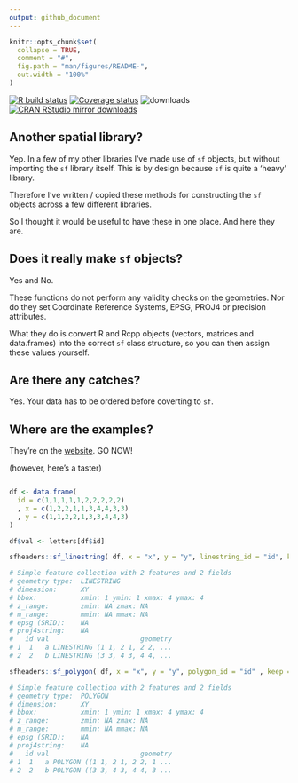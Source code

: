 ```yaml
---
output: github_document
---
```


```r
knitr::opts_chunk$set(
  collapse = TRUE,
  comment = "#",
  fig.path = "man/figures/README-",
  out.width = "100%"
)

```

[![R build status](https://github.com/dcooley/sfheaders/workflows/R-CMD-check/badge.svg)](https://github.com/dcooley/sfheaders/actions)
[![Coverage status](https://codecov.io/gh/dcooley/sfheaders/branch/master/graph/badge.svg)](https://codecov.io/github/dcooley/sfheaders?branch=master)
![downloads](http://cranlogs.r-pkg.org/badges/grand-total/sfheaders)
[![CRAN RStudio mirror downloads](http://cranlogs.r-pkg.org/badges/sfheaders)](https://CRAN.R-project.org/package=sfheaders)

## Another spatial library?

Yep. In a few of my other libraries I've made use of `sf` objects, but without importing the `sf` library itself. This is by design because `sf` is quite a 'heavy' library. 

Therefore I've written / copied these methods for constructing the `sf` objects across a few different libraries. 

So I thought it would be useful to have these in one place. And here they are.

## Does it really make `sf` objects?

Yes and No. 

These functions do not perform any validity checks on the geometries. Nor do they set Coordinate Reference Systems, EPSG, PROJ4 or precision attributes. 

What they do is convert R and Rcpp objects (vectors, matrices and data.frames) into the correct `sf` class structure, so you can then assign these values yourself. 


## Are there any catches?

Yes. Your data has to be ordered before coverting to `sf`.

## Where are the examples?

They're on the [website](https://dcooley.github.io/sfheaders/articles/examples.html). GO NOW!

(however, here's a taster)


```r

df <- data.frame(
  id = c(1,1,1,1,1,2,2,2,2,2)
  , x = c(1,2,2,1,1,3,4,4,3,3)
  , y = c(1,1,2,2,1,3,3,4,4,3)
)

df$val <- letters[df$id]

sfheaders::sf_linestring( df, x = "x", y = "y", linestring_id = "id", keep = TRUE )

# Simple feature collection with 2 features and 2 fields
# geometry type:  LINESTRING
# dimension:      XY
# bbox:           xmin: 1 ymin: 1 xmax: 4 ymax: 4
# z_range:        zmin: NA zmax: NA
# m_range:        mmin: NA mmax: NA
# epsg (SRID):    NA
# proj4string:    NA
#   id val                       geometry
# 1  1   a LINESTRING (1 1, 2 1, 2 2, ...
# 2  2   b LINESTRING (3 3, 4 3, 4 4, ...

sfheaders::sf_polygon( df, x = "x", y = "y", polygon_id = "id" , keep = TRUE )

# Simple feature collection with 2 features and 2 fields
# geometry type:  POLYGON
# dimension:      XY
# bbox:           xmin: 1 ymin: 1 xmax: 4 ymax: 4
# z_range:        zmin: NA zmax: NA
# m_range:        mmin: NA mmax: NA
# epsg (SRID):    NA
# proj4string:    NA
#   id val                       geometry
# 1  1   a POLYGON ((1 1, 2 1, 2 2, 1 ...
# 2  2   b POLYGON ((3 3, 4 3, 4 4, 3 ...

```
